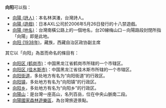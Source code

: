 '''向阳'''可以指：

* [[向陽_(詩人)|向陽 (詩人)]]：本名林淇瀁，台灣詩人。
* [[向陽_(遊戲)|向陽 (遊戲)]]：日本AXL公司於2006年5月26日發行的十八禁遊戲。
* [[向陽_(地名)|向陽 (地名)]]：台灣南橫公路上的一個地名，台20線梅山口－向陽路段封閉所指「向陽」即是此地。
* [[向阳_(1938年)|向阳 (1938年)]]，藏族，西藏自治区政协副主席

其它以「向阳」為首而命名的條目有：
* [[向阳区_(鹤岗市)|向阳区 (鹤岗市)]]：中国黑龙江省鹤岗市所辖的一个市辖区。
* [[向阳区_(佳木斯市)|向阳区 (佳木斯市)]]：中国黑龙江省佳木斯市所辖的一个市辖区。
* [[向阳街道|向阳街道]]，多处地方有名为“向阳街道”的行政区。
* [[向阳镇|向阳镇]]，多处地方有名为“向阳镇”的行政区。
* [[向阳乡|向阳乡]]，多处地方有名为“向阳乡”的行政区。
* [[向陽山|向陽山]]：是台灣一座高山，名列百岳，位在中央山脈南二段。
* [[向陽國家森林遊樂區|向陽國家森林遊樂區]]，為台灣旅遊景點。

{{disambig|Cat=二字亞洲相關消歧義}}